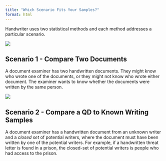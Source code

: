 ```yaml
---
title: "Which Scenario Fits Your Samples?"
format: html
---
```


Handwriter uses two statistical methods and each method addresses a particular scenario.

::::: flex-container
::: image-content
![](../www/open_set.png){fig-align="center"}
:::

::: text-content-66
## Scenario 1 - Compare Two Documents

A document examiner has two handwritten documents. They might know who wrote one of the documents, or they might not know who wrote either document. The examiner wants to know whether the documents were written by the same person.
:::
:::::

::::: flex-container
::: image-content
![](../www/closed_set.png){fig-align="center"}
:::

::: text-content-66
## Scenario 2 - Compare a QD to Known Writing Samples

A document examiner has a handwritten document from an unknown writer and a *closed set* of potential writers, where the document must have been written by one of the potential writers. For example, if a handwritten threat letter is found in a prison, the closed-set of potential writers is people who had access to the prison.
:::
:::::
